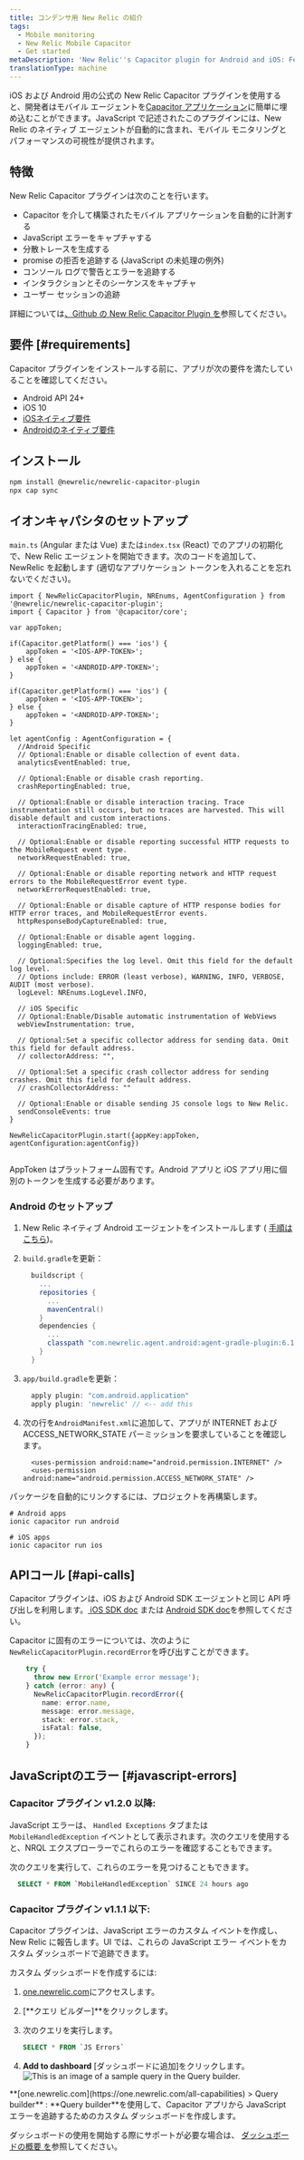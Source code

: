 ```yaml
---
title: コンデンサ用 New Relic の紹介
tags:
  - Mobile monitoring
  - New Relic Mobile Capacitor
  - Get started
metaDescription: 'New Relic''s Capacitor plugin for Android and iOS: Features, compatibility, requirements, installation, and upgrade procedures.'
translationType: machine
---
```



iOS および Android 用の公式の New Relic Capacitor プラグインを使用すると、開発者はモバイル エージェントを[Capacitor アプリケーション](https://capacitorjs.com/)に簡単に埋め込むことができます。JavaScript で記述されたこのプラグインには、New Relic のネイティブ エージェントが自動的に含まれ、モバイル モニタリングとパフォーマンスの可視性が提供されます。

## 特徴

New Relic Capacitor プラグインは次のことを行います。

* Capacitor を介して構築されたモバイル アプリケーションを自動的に計測する
* JavaScript エラーをキャプチャする
* 分散トレースを生成する
* promise の拒否を追跡する (JavaScript の未処理の例外)
* コンソール ログで警告とエラーを追跡する
* インタラクションとそのシーケンスをキャプチャ
* ユーザー セッションの追跡

詳細については[、Github の New Relic Capacitor Plugin を](https://github.com/newrelic/newrelic-capacitor-plugin)参照してください。

## 要件 [#requirements]

Capacitor プラグインをインストールする前に、アプリが次の要件を満たしていることを確認してください。

* Android API 24+
* iOS 10
* [iOSネイティブ要件](/docs/mobile-monitoring/new-relic-mobile-ios/get-started/new-relic-ios-compatibility-requirements)
* [Androidのネイティブ要件](/docs/mobile-monitoring/new-relic-mobile-android/get-started/new-relic-android-compatibility-requirements)

## インストール

```bash
npm install @newrelic/newrelic-capacitor-plugin
npx cap sync
```

## イオンキャパシタのセットアップ

`main.ts` (Angular または Vue) または`index.tsx` (React) でのアプリの初期化で、New Relic エージェントを開始できます。次のコードを追加して、NewRelic を起動します (適切なアプリケーション トークンを入れることを忘れないでください)。

```tsx
import { NewRelicCapacitorPlugin, NREnums, AgentConfiguration } from '@newrelic/newrelic-capacitor-plugin';
import { Capacitor } from '@capacitor/core';

var appToken;

if(Capacitor.getPlatform() === 'ios') {
    appToken = '<IOS-APP-TOKEN>';
} else {
    appToken = '<ANDROID-APP-TOKEN>';
}

if(Capacitor.getPlatform() === 'ios') {
    appToken = '<IOS-APP-TOKEN>';
} else {
    appToken = '<ANDROID-APP-TOKEN>';
}

let agentConfig : AgentConfiguration = {
  //Android Specific
  // Optional:Enable or disable collection of event data.
  analyticsEventEnabled: true,

  // Optional:Enable or disable crash reporting.
  crashReportingEnabled: true,

  // Optional:Enable or disable interaction tracing. Trace instrumentation still occurs, but no traces are harvested. This will disable default and custom interactions.
  interactionTracingEnabled: true,

  // Optional:Enable or disable reporting successful HTTP requests to the MobileRequest event type.
  networkRequestEnabled: true,

  // Optional:Enable or disable reporting network and HTTP request errors to the MobileRequestError event type.
  networkErrorRequestEnabled: true,

  // Optional:Enable or disable capture of HTTP response bodies for HTTP error traces, and MobileRequestError events.
  httpResponseBodyCaptureEnabled: true,

  // Optional:Enable or disable agent logging.
  loggingEnabled: true,

  // Optional:Specifies the log level. Omit this field for the default log level.
  // Options include: ERROR (least verbose), WARNING, INFO, VERBOSE, AUDIT (most verbose).
  logLevel: NREnums.LogLevel.INFO,

  // iOS Specific
  // Optional:Enable/Disable automatic instrumentation of WebViews
  webViewInstrumentation: true,

  // Optional:Set a specific collector address for sending data. Omit this field for default address.
  // collectorAddress: "",

  // Optional:Set a specific crash collector address for sending crashes. Omit this field for default address.
  // crashCollectorAddress: ""

  // Optional:Enable or disable sending JS console logs to New Relic.
  sendConsoleEvents: true
}

NewRelicCapacitorPlugin.start({appKey:appToken, agentConfiguration:agentConfig})


```

AppToken はプラットフォーム固有です。Android アプリと iOS アプリ用に個別のトークンを生成する必要があります。

### Android のセットアップ

1. New Relic ネイティブ Android エージェントをインストールします ( [手順はこちら](https://docs.newrelic.com/docs/mobile-monitoring/new-relic-mobile-android/install-configure/install-android-apps-gradle-android-studio))。

2. `build.gradle`を更新：

   ```groovy
     buildscript {
       ...
       repositories {
         ...
         mavenCentral()
       }
       dependencies {
         ...
         classpath "com.newrelic.agent.android:agent-gradle-plugin:6.11.1"
       }
     }
   ```

3. `app/build.gradle`を更新：

   ```groovy
     apply plugin: "com.android.application"
     apply plugin: 'newrelic' // <-- add this

   ```

4. 次の行を`AndroidManifest.xml`に追加して、アプリが INTERNET および ACCESS_NETWORK_STATE パーミッションを要求していることを確認します。

   ```
     <uses-permission android:name="android.permission.INTERNET" />
     <uses-permission android:name="android.permission.ACCESS_NETWORK_STATE" />
   ```

パッケージを自動的にリンクするには、プロジェクトを再構築します。

```shell
# Android apps
ionic capacitor run android

# iOS apps
ionic capacitor run ios
```

## APIコール [#api-calls]

Capacitor プラグインは、iOS および Android SDK エージェントと同じ API 呼び出しを利用します。[ iOS SDK doc](/docs/mobile-monitoring/new-relic-mobile-ios/ios-sdk-api) または [Android SDK doc](/docs/mobile-monitoring/new-relic-mobile-android/android-sdk-api)を参照してください。

Capacitor に固有のエラーについては、次のように`NewRelicCapacitorPlugin.recordError`を呼び出すことができます。

```ts
    try {
      throw new Error('Example error message');
    } catch (error: any) {
      NewRelicCapacitorPlugin.recordError({
        name: error.name,
        message: error.message,
        stack: error.stack,
        isFatal: false,
      });
    }
```

## JavaScriptのエラー [#javascript-errors]

### Capacitor プラグイン v1.2.0 以降:

JavaScript エラーは、 `Handled Exceptions` タブまたは `MobileHandledException` イベントとして表示されます。次のクエリを使用すると、NRQL エクスプローラーでこれらのエラーを確認することもできます。

次のクエリを実行して、これらのエラーを見つけることもできます。

```sql
  SELECT * FROM `MobileHandledException` SINCE 24 hours ago
```

### Capacitor プラグイン v1.1.1 以下:

Capacitor プラグインは、JavaScript エラーのカスタム イベントを作成し、New Relic に報告します。UI では、これらの JavaScript エラー イベントをカスタム ダッシュボードで追跡できます。

カスタム ダッシュボードを作成するには:

1. [one.newrelic.com](https://one.newrelic.com/all-capabilities)にアクセスします。

2. \[**クエリ ビルダー]**をクリックします。

3. 次のクエリを実行します。

   ```sql
   SELECT * FROM `JS Errors`
   ```

4. **Add to dashboard** \[ダッシュボードに追加]をクリックします。<img title="Query builder" alt="This is an image of a sample query in the Query builder." src={mobileQueryExample}/>

<figcaption>
  **[one.newrelic.com](https://one.newrelic.com/all-capabilities) > Query builder** : **Query builder**を使用して、Capacitor アプリから JavaScript エラーを追跡するためのカスタム ダッシュボードを作成します。
</figcaption>

ダッシュボードの使用を開始する際にサポートが必要な場合は、 [ダッシュボードの概要 を](/docs/query-your-data/explore-query-data/dashboards/introduction-dashboards#get-started)参照してください。